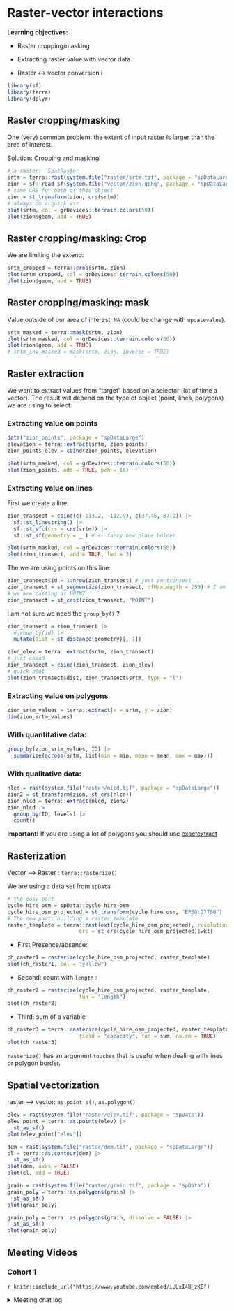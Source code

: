 # Raster-vector interactions

**Learning objectives:**

- Raster cropping/masking

- Extracting raster value with vector data

- Raster <-> vector conversion i

```r
library(sf)
library(terra)
library(dplyr)
```


## Raster cropping/masking

One (very) common problem:  the extent of input raster is larger than the area of interest. 

Solution: Cropping and masking!

```r
# a raster:  SpatRaster
srtm = terra::rast(system.file("raster/srtm.tif", package = "spDataLarge"))
zion = sf::read_sf(system.file("vector/zion.gpkg", package = "spDataLarge"))
# same CRS for both of this object
zion = st_transform(zion, crs(srtm))
# always do a quick viz
plot(srtm, col = grDevices::terrain.colors(50))
plot(zion$geom, add = TRUE)
```

## Raster cropping/masking: Crop

We are limiting the extend: 

```r
srtm_cropped = terra::crop(srtm, zion)
plot(srtm_cropped, col = grDevices::terrain.colors(50))
plot(zion$geom, add = TRUE)
```

## Raster cropping/masking: mask

Value outside of our area of interest: `NA` (could be change with `updatevalue`).

```r
srtm_masked = terra::mask(srtm, zion)
plot(srtm_masked, col = grDevices::terrain.colors(50))
plot(zion$geom, add = TRUE)
# srtm_inv_masked = mask(srtm, zion, inverse = TRUE)
```

## Raster extraction

We want to extract values from "target" based on a selector (lot of time a vector). The result will depend on the type of object (point, lines, polygons) we are using to select.

### Extracting value on points

```r
data("zion_points", package = "spDataLarge")
elevation = terra::extract(srtm, zion_points)
zion_points_elev = cbind(zion_points, elevation)

plot(srtm_masked, col = grDevices::terrain.colors(50))
plot(zion_points, add = TRUE, pch = 16)
```

### Extracting value on lines

First we create a line:

```r
zion_transect = cbind(c(-113.2, -112.9), c(37.45, 37.2)) |>
  sf::st_linestring() |> 
  sf::st_sfc(crs = crs(srtm)) |>
  sf::st_sf(geometry = _ ) # <- fancy new place holder

plot(srtm_masked, col = grDevices::terrain.colors(50))
plot(zion_transect, add = TRUE, lwd = 3)
```

The we are using points on this line: 

```r
zion_transect$id = 1:nrow(zion_transect) # just on transect
zion_transect = st_segmentize(zion_transect, dfMaxLength = 250) # I am curious why I get 257 pts
# we are casting as POINT
zion_transect = st_cast(zion_transect, "POINT")
```

 I am not sure we need the `group_by()` ?

```r
zion_transect = zion_transect |> 
  #group_by(id) |> 
  mutate(dist = st_distance(geometry)[, 1]) 
```

```r
zion_elev = terra::extract(srtm, zion_transect)
# just cbind 
zion_transect = cbind(zion_transect, zion_elev)
# quick plot
plot(zion_transect$dist, zion_transect$srtm, type = "l")
```


### Extracting value on polygons

```r
zion_srtm_values = terra::extract(x = srtm, y = zion)
dim(zion_srtm_values)
```

### With quantitative data:

```r
group_by(zion_srtm_values, ID) |> 
  summarize(across(srtm, list(min = min, mean = mean, max = max)))
```

### With qualitative data:

```r
nlcd = rast(system.file("raster/nlcd.tif", package = "spDataLarge"))
zion2 = st_transform(zion, st_crs(nlcd))
zion_nlcd = terra::extract(nlcd, zion2)
zion_nlcd |> 
  group_by(ID, levels) |>
  count()
```

**Important!** If you are using a lot of polygons you should use [exactextract](https://github.com/isciences/exactextractr) 

## Rasterization

Vector ---> Raster : `terra::rasterize()`

We are using a data set from `spData`:

```r
# the easy part
cycle_hire_osm = spData::cycle_hire_osm
cycle_hire_osm_projected = st_transform(cycle_hire_osm, "EPSG:27700")
# The new part: building a raster template
raster_template = terra::rast(ext(cycle_hire_osm_projected), resolution = 1000,
                       crs = st_crs(cycle_hire_osm_projected)$wkt)
```

- First Presence/absence:

```r
ch_raster1 = rasterize(cycle_hire_osm_projected, raster_template)
plot(ch_raster1, col = "yellow")
```

- Second: count with `length` :

```r
ch_raster2 = rasterize(cycle_hire_osm_projected, raster_template, 
                       fun = "length")
plot(ch_raster2)
```


- Third: sum of a variable

```r
ch_raster3 = terra::rasterize(cycle_hire_osm_projected, raster_template, 
                       field = "capacity", fun = sum, na.rm = TRUE)
plot(ch_raster3)
```

`rasterize()` has an argument `touches` that is useful when dealing with lines or polygon border.


## Spatial vectorization

raster ---> vector: `as.point s()`, `as.polygon()`

```r
elev = rast(system.file("raster/elev.tif", package = "spData"))
elev_point = terra::as.points(elev) |> 
  st_as_sf()
plot(elev_point["elev"])
```

```r
dem = rast(system.file("raster/dem.tif", package = "spDataLarge"))
cl = terra::as.contour(dem) |> 
  st_as_sf()
plot(dem, axes = FALSE)
plot(cl, add = TRUE)
```

```r
grain = rast(system.file("raster/grain.tif", package = "spData"))
grain_poly = terra::as.polygons(grain) |> 
  st_as_sf()
plot(grain_poly)
```

```r
grain_poly = terra::as.polygons(grain, dissolve = FALSE) |> 
  st_as_sf()
plot(grain_poly)
```


## Meeting Videos

### Cohort 1

`r knitr::include_url("https://www.youtube.com/embed/iUUxI4B_zKE")`

<details>
<summary> Meeting chat log </summary>

```
00:26:13	Derek Sollberger:	srtm == "shuttle radar topography mission"?  Is that right?
00:26:26	Tony Vota:	I think that is right
00:26:32	Tony Vota:	he Shuttle Radar Topography Mission (SRTM) uses inSAR which measures Earth's elevation with two antennas. Using two radar antennas and a single pass, it generated a digital elevation model using interferometric synthetic aperture radar (InSAR).
01:01:30	Derek Sollberger:	The presentation of chapter 7 perhaps should be handled by someone who works with multiple projection systems regularly
01:03:20	Tony Vota:	Yes, thank you.
01:03:37	Tony Vota:	Liked how you show each step of the piped transactions
```
</details>
